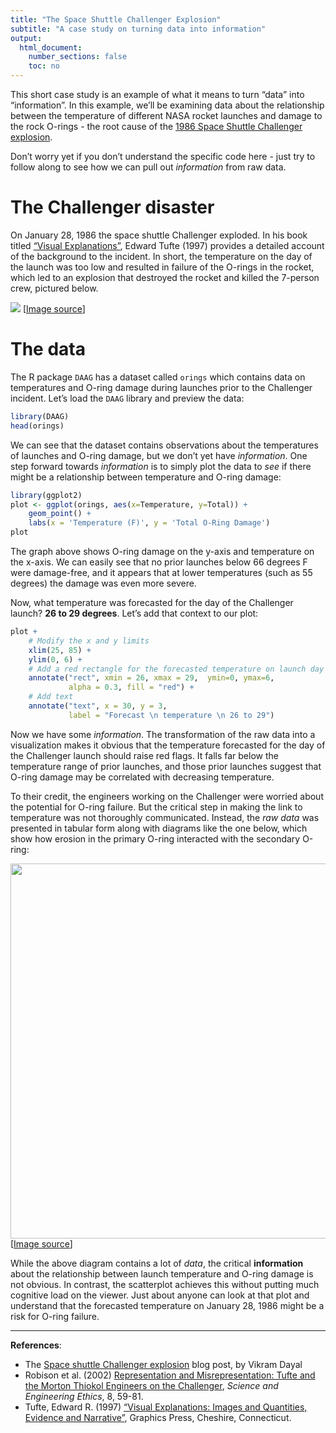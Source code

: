 ```yaml
---
title: "The Space Shuttle Challenger Explosion"
subtitle: "A case study on turning data into information"
output:
  html_document:
    number_sections: false
    toc: no
---
```


This short case study is an example of what it means to turn "data" into "information". In this example, we'll be examining data about the relationship between the temperature of different NASA rocket launches and damage to the rock O-rings - the root cause of the [1986 Space Shuttle Challenger explosion](https://en.wikipedia.org/wiki/Space_Shuttle_Challenger_disaster).

Don't worry yet if you don't understand the specific code here - just try to follow along to see how we can pull out _information_ from raw data.

# The Challenger disaster

On January 28, 1986 the space shuttle Challenger exploded. In his book titled ["Visual Explanations"](https://www.edwardtufte.com/tufte/books_visex), Edward Tufte (1997) provides a detailed account of the background to the incident. In short, the temperature on the day of the launch was too low and resulted in failure of the O-rings in the rocket, which led to an explosion that destroyed the rocket and killed the 7-person crew, pictured below.

![](images/challenger_crew.jpg)
[[Image source](https://www.flickr.com/photos/gsfc/12191288154)]

# The data

The R package `DAAG` has a dataset called `orings` which contains data on temperatures and O-ring damage during launches prior to the Challenger incident. Let's load the `DAAG` library and preview the data:

```r
library(DAAG)
head(orings)
```

We can see that the dataset contains observations about the temperatures of launches and O-ring damage, but we don't yet have _information_. One step forward towards _information_ is to simply plot the data to _see_ if there might be a relationship between temperature and O-ring damage:

```r
library(ggplot2)
plot <- ggplot(orings, aes(x=Temperature, y=Total)) +
    geom_point() +
    labs(x = 'Temperature (F)', y = 'Total O-Ring Damage')
plot
```

The graph above shows O-ring damage on the y-axis and temperature on the x-axis. We can easily see that no prior launches below 66 degrees F were damage-free, and it appears that at lower temperatures (such as 55 degrees) the damage was even more severe.

Now, what temperature was forecasted for the day of the Challenger launch? **26 to 29 degrees**. Let's add that context to our plot:

```r
plot +
    # Modify the x and y limits
    xlim(25, 85) +
    ylim(0, 6) +
    # Add a red rectangle for the forecasted temperature on launch day
    annotate("rect", xmin = 26, xmax = 29,  ymin=0, ymax=6,
             alpha = 0.3, fill = "red") +
    # Add text
    annotate("text", x = 30, y = 3,
             label = "Forecast \n temperature \n 26 to 29")
```

Now we have some _information_. The transformation of the raw data into a visualization makes it obvious that the temperature forecasted for the day of the Challenger launch should raise red flags. It falls far below the temperature range of prior launches, and those prior launches suggest that O-ring damage may be correlated with decreasing temperature.

To their credit, the engineers working on the Challenger were worried about the potential for O-ring failure. But the critical step in making the link to temperature was not thoroughly communicated. Instead, the _raw data_ was presented in tabular form along with diagrams like the one below, which show how erosion in the primary O-ring interacted with the secondary O-ring:

![](images/rockets_chart.png){ width=600 }
[[Image source](https://www.edwardtufte.com/tufte/books_visex)]

While the above diagram contains a lot of _data_, the critical **information** about the relationship between launch temperature and O-ring damage is not obvious. In contrast, the scatterplot achieves this without putting much cognitive load on the viewer. Just about anyone can look at that plot and understand that the forecasted temperature on January 28, 1986 might be a risk for O-ring failure.

---

**References**:

- The [Space shuttle Challenger explosion](https://vizdatar.wordpress.com/2015/05/06/space-shuttle-challenger-explosion-2/) blog post, by Vikram Dayal
- Robison et al. (2002) [Representation and Misrepresentation: Tufte and the Morton Thiokol Engineers on the Challenger](https://people.rit.edu/wlrgsh/FINRobison.pdf), _Science and Engineering Ethics_, 8, 59-81.
- Tufte, Edward R. (1997) ["Visual Explanations: Images and Quantities, Evidence and Narrative"](https://www.edwardtufte.com/tufte/books_visex), Graphics Press, Cheshire, Connecticut.

